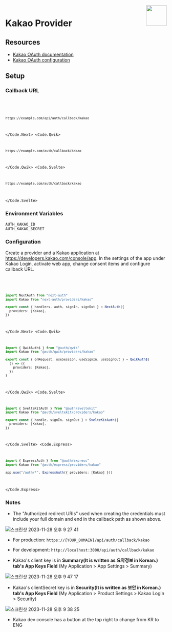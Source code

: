 
<img align="right" src="/img/providers/kakao.svg" height="64" width="64" />

# Kakao Provider

## Resources

- [Kakao OAuth documentation](https://developers.kakao.com/product/kakaoLogin)
- [Kakao OAuth configuration](https://developers.kakao.com/docs/latest/en/kakaologin/common)

## Setup

### Callback URL

<Code>
  <Code.Next>

```bash
https://example.com/api/auth/callback/kakao
```

  </Code.Next>
  <Code.Qwik>

```bash
https://example.com/auth/callback/kakao
```

  </Code.Qwik>
  <Code.Svelte>

```bash
https://example.com/auth/callback/kakao
```

  </Code.Svelte>
</Code>

### Environment Variables

```
AUTH_KAKAO_ID
AUTH_KAKAO_SECRET
```

### Configuration

Create a provider and a Kakao application at https://developers.kakao.com/console/app. In the settings of the app under Kakao Login, activate web app, change consent items and configure callback URL.

<Code>
  <Code.Next>

```ts filename="/auth.ts"
import NextAuth from "next-auth"
import Kakao from "next-auth/providers/kakao"

export const { handlers, auth, signIn, signOut } = NextAuth({
  providers: [Kakao],
})
```

  </Code.Next>
  <Code.Qwik>
  
```ts filename="/src/routes/plugin@auth.ts"
import { QwikAuth$ } from "@auth/qwik"
import Kakao from "@auth/qwik/providers/kakao"

export const { onRequest, useSession, useSignIn, useSignOut } = QwikAuth$(
  () => ({
    providers: [Kakao],
  })
)
```

  </Code.Qwik>
  <Code.Svelte>

```ts filename="/src/auth.ts"
import { SvelteKitAuth } from "@auth/sveltekit"
import Kakao from "@auth/sveltekit/providers/kakao"

export const { handle, signIn, signOut } = SvelteKitAuth({
  providers: [Kakao],
})
```

  </Code.Svelte>
  <Code.Express>

```ts filename="/src/app.ts"
import { ExpressAuth } from "@auth/express"
import Kakao from "@auth/express/providers/kakao"

app.use("/auth/*", ExpressAuth({ providers: [Kakao] }))
```

  </Code.Express>
</Code>

### Notes

- The "Authorized redirect URIs" used when creating the credentials must include your full domain and end in the callback path as shown above.

![스크린샷 2023-11-28 오후 9 27 41](https://github.com/nextauthjs/next-auth/assets/66895208/7d4c2df6-45a6-4937-bb10-4b47c987bff4)

- For production: `https://{YOUR_DOMAIN}/api/auth/callback/kakao`
- For development: `http://localhost:3000/api/auth/callback/kakao`

- Kakao's client key is in **Summary(It is written as 요약정보 in Korean.) tab's App Keys Field** (My Application > App Settings > Summary)

![스크린샷 2023-11-28 오후 9 47 17](https://github.com/nextauthjs/next-auth/assets/66895208/a87e5705-26b9-4f83-99d7-6df097a3632c)

- Kakao's clientSecret key is in **Security(It is written as 보안 in Korean.) tab's App Keys Field** (My Application > Product Settings > Kakao Login > Security)

![스크린샷 2023-11-28 오후 9 38 25](https://github.com/nextauthjs/next-auth/assets/66895208/6a763921-4f70-40f4-a3e1-9abc78276d45)

- Kakao dev console has a button at the top right to change from KR to ENG
